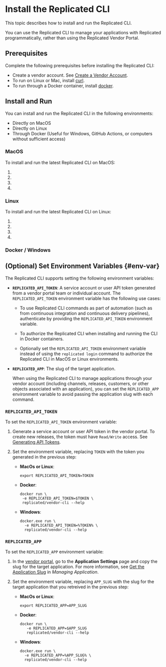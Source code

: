 
# Install the Replicated CLI

This topic describes how to install and run the Replicated CLI.

You can use the Replicated CLI to manage your applications with Replicated programmatically, rather than using the Replicated Vendor Portal.

## Prerequisites

Complete the following prerequisites before installing the Replicated CLI:

- Create a vendor account. See [Create a Vendor Account](/vendor/vendor-portal-creating-account).
- To run on Linux or Mac, install [curl](https://curl.haxx.se/).
- To run through a Docker container, install [docker](https://www.docker.com).

## Install and Run

You can install and run the Replicated CLI in the following environments: 

* Directly on MacOS
* Directly on Linux
* Through Docker (Useful for Windows, GitHub Actions, or computers without sufficient access)

### MacOS

To install and run the latest Replicated CLI on MacOS:

1. <InstallMac/>

      <Sudo/>

1. <Verify/>

1. <Login/>

   <AuthToken/>

1. <Logout/>

### Linux

To install and run the latest Replicated CLI on Linux:

1. <InstallLinux/>

    <Sudo/>

1. <Verify/>

1. <Login/>

   <AuthToken/>

1. <Logout/>

### Docker / Windows

<InstallDocker/> 

## (Optional) Set Environment Variables {#env-var}

The Replicated CLI supports setting the following environment variables:

* **`REPLICATED_API_TOKEN`**: A service account or user API token generated from a vendor portal team or individual account. The `REPLICATED_API_TOKEN` environment variable has the following use cases:

  * To use Replicated CLI commands as part of automation (such as from continuous integration and continuous delivery pipelines), authenticate by providing the `REPLICATED_API_TOKEN` environment variable.

  * To authorize the Replicated CLI when installing and running the CLI in Docker containers.
  
  * Optionally set the `REPLICATED_API_TOKEN` environment variable instead of using the `replicated login` command to authorize the Replicated CLI in MacOS or Linux environments.

* **`REPLICATED_APP`**: The slug of the target application.

  When using the Replicated CLI to manage applications through your vendor account (including channels, releases, customers, or other objects associated with an application), you can set the `REPLICATED_APP` environment variable to avoid passing the application slug with each command.

### `REPLICATED_API_TOKEN`

To set the `REPLICATED_API_TOKEN` environment variable:

1. Generate a service account or user API token in the vendor portal. To create new releases, the token must have `Read/Write` access. See [Generating API Tokens](/vendor/replicated-api-tokens).

1. Set the environment variable, replacing `TOKEN` with the token you generated in the previous step:

    * **MacOs or Linux**:

      ```
      export REPLICATED_API_TOKEN=TOKEN
      ```

    * **Docker**:

      ```
      docker run \
       -e REPLICATED_API_TOKEN=$TOKEN \
       replicated/vendor-cli --help
      ```

    * **Windows**:

      ```
      docker.exe run \
        -e REPLICATED_API_TOKEN=%TOKEN% \
        replicated/vendor-cli --help
      ```

### `REPLICATED_APP`

To set the `REPLICATED_APP` environment variable:

1. In the [vendor portal](https://vendor.replicated.com), go to the **Application Settings** page and copy the slug for the target application. For more information, see [Get the Application Slug](/vendor/vendor-portal-manage-app#slug) in _Managing Application_.

1. Set the environment variable, replacing `APP_SLUG` with the slug for the target application that you retreived in the previous step:

    * **MacOs or Linux**:

      ```
      export REPLICATED_APP=APP_SLUG
      ```

    * **Docker**:

      ```
      docker run \
         -e REPLICATED_APP=$APP_SLUG
         replicated/vendor-cli --help
      ```

    * **Windows**:

      ```
      docker.exe run \
        -e REPLICATED_APP=%APP_SLUG% \
        replicated/vendor-cli --help
      ```
